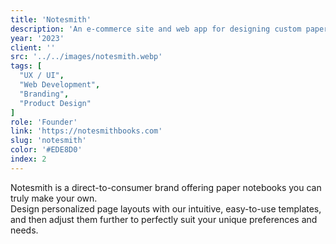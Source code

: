 ```yaml
---
title: 'Notesmith'
description: 'An e-commerce site and web app for designing custom paper notebooks.'
year: '2023'
client: ''
src: '../../images/notesmith.webp'
tags: [
  "UX / UI",
  "Web Development",
  "Branding",
  "Product Design"
]
role: 'Founder'
link: 'https://notesmithbooks.com'
slug: 'notesmith'
color: '#EDE8D0'
index: 2
---
```

Notesmith is a direct-to-consumer brand offering paper notebooks you can truly make your own. 
<br />
Design personalized page layouts with our intuitive, easy-to-use templates, and then adjust them further to perfectly suit your unique preferences and needs.
